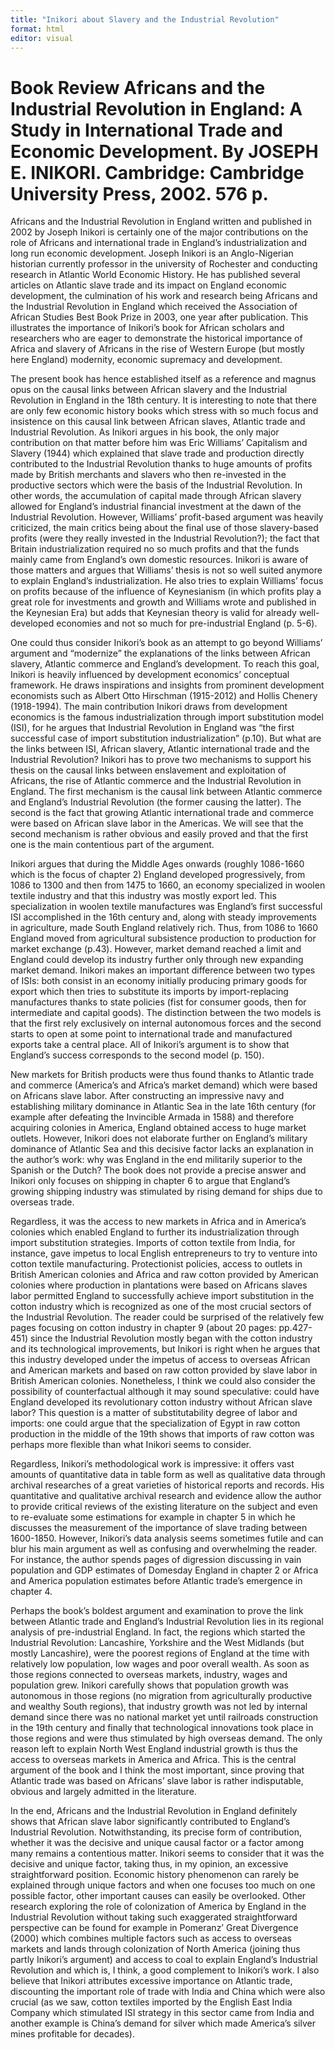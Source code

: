 ```yaml
---
title: "Inikori about Slavery and the Industrial Revolution"
format: html
editor: visual
---
```


# Book Review Africans and the Industrial Revolution in England: A Study in International Trade and Economic Development. By JOSEPH E. INIKORI. Cambridge: Cambridge University Press, 2002. 576 p.


Africans and the Industrial Revolution in England written and published in 2002 by Joseph Inikori is certainly one of the major contributions on the role of Africans and international trade in England’s industrialization and long run economic development. Joseph Inikori is an Anglo-Nigerian historian currently professor in the university of Rochester and conducting research in Atlantic World Economic History. He has published several articles on Atlantic slave trade and its impact on England economic development, the culmination of his work and research being Africans and the Industrial Revolution in England which received the Association of African Studies Best Book Prize in 2003, one year after publication. This illustrates the importance of Inikori’s book for African scholars and researchers who are eager to demonstrate the historical importance of Africa and slavery of Africans in the rise of Western Europe (but mostly here England) modernity, economic supremacy and development.

The present book has hence established itself as a reference and magnus opus on the causal links between African slavery and the Industrial Revolution in England in the 18th century. It is interesting to note that there are only few economic history books which stress with so much focus and insistence on this causal link between African slaves, Atlantic trade and Industrial Revolution. As Inikori argues in his book, the only major contribution on that matter before him was Eric Williams’ Capitalism and Slavery (1944) which explained that slave trade and production directly contributed to the Industrial Revolution thanks to huge amounts of profits made by British merchants and slavers who then re-invested in the productive sectors which were the basis of the Industrial Revolution. In other words, the accumulation of capital made through African slavery allowed for England’s industrial financial investment at the dawn of the Industrial Revolution. However, Williams’ profit-based argument was heavily criticized, the main critics being about the final use of those slavery-based profits (were they really invested in the Industrial Revolution?); the fact that Britain industrialization required no so much profits and that the funds mainly came from England’s own domestic resources. Inikori is aware of those matters and argues that Williams’ thesis is not so well suited anymore to explain England’s industrialization. He also tries to explain Williams’ focus on profits because of the influence of Keynesianism (in which profits play a great role for investments and growth and Williams wrote and published in the Keynesian Era) but adds that Keynesian theory is valid for already well-developed economies and not so much for pre-industrial England (p. 5-6).

One could thus consider Inikori’s book as an attempt to go beyond Williams’ argument and “modernize” the explanations of the links between African slavery, Atlantic commerce and England’s development. To reach this goal, Inikori is heavily influenced by development economics’ conceptual framework. He draws inspirations and insights from prominent development economists such as Albert Otto Hirschman (1915-2012) and Hollis Chenery (1918-1994). The main contribution Inikori draws from development economics is the famous industrialization through import substitution model (ISI), for he argues that Industrial Revolution in England was “the first successful case of import substitution industrialization” (p.10). But what are the links between ISI, African slavery, Atlantic international trade and the Industrial Revolution? Inikori has to prove two mechanisms to support his thesis on the causal links between enslavement and exploitation of Africans, the rise of Atlantic commerce and the Industrial Revolution in England. The first mechanism is the causal link between Atlantic commerce and England’s Industrial Revolution (the former causing the latter). The second is the fact that growing Atlantic international trade and commerce were based on African slave labor in the Americas. We will see that the second mechanism is rather obvious and easily proved and that the first one is the main contentious part of the argument.

Inikori argues that during the Middle Ages onwards (roughly 1086-1660 which is the focus of chapter 2) England developed progressively, from 1086 to 1300 and then from 1475 to 1660, an economy specialized in woolen textile industry and that this industry was mostly export led. This specialization in woolen textile manufactures was England’s first successful ISI accomplished in the 16th century and, along with steady improvements in agriculture, made South England relatively rich. Thus, from 1086 to 1660 England moved from agricultural subsistence production to production for market exchange (p.43).
However, market demand reached a limit and England could develop its industry further only through new expanding market demand. Inikori makes an important difference between two types of ISIs: both consist in an economy initially producing primary goods for export which then tries to substitute its imports by import-replacing manufactures thanks to state policies (fist for consumer goods, then for intermediate and capital goods). The distinction between the two models is that the first rely exclusively on internal autonomous forces and the second starts to open at some point to international trade and manufactured exports take a central place. All of Inikori’s argument is to show that England’s success corresponds to the second model (p. 150).

New markets for British products were thus found thanks to Atlantic trade and commerce (America’s and Africa’s market demand) which were based on Africans slave labor. After constructing an impressive navy and establishing military dominance in Atlantic Sea in the late 16th century (for example after defeating the Invincible Armada in 1588) and therefore acquiring colonies in America, England obtained access to huge market outlets. However, Inikori does not elaborate further on England’s military dominance of Atlantic Sea and this decisive factor lacks an explanation in the author’s work: why was England in the end militarily superior to the Spanish or the Dutch? The book does not provide a precise answer and Inikori only focuses on shipping in chapter 6 to argue that England’s growing shipping industry was stimulated by rising demand for ships due to overseas trade.

Regardless, it was the access to new markets in Africa and in America’s colonies which enabled England to further its industrialization through import substitution strategies. Imports of cotton textile from India, for instance, gave impetus to local English entrepreneurs to try to venture into cotton textile manufacturing. Protectionist policies, access to outlets in British American colonies and Africa and raw cotton provided by American colonies where production in plantations were based on Africans slaves labor permitted England to successfully achieve import substitution in the cotton industry which is recognized as one of the most crucial sectors of the Industrial Revolution. The reader could be surprised of the relatively few pages focusing on cotton industry in chapter 9 (about 20 pages: pp.427-451) since the Industrial Revolution mostly began with the cotton industry and its technological improvements, but Inikori is right when he argues that this industry developed under the impetus of access to overseas African and American markets and based on raw cotton provided by slave labor in British American colonies. Nonetheless, I think we could also consider the possibility of counterfactual although it may sound speculative: could have England developed its revolutionary cotton industry without African slave labor? This question is a matter of substitutability degree of labor and imports: one could argue that the specialization of Egypt in raw cotton production in the middle of the 19th shows that imports of raw cotton was perhaps more flexible than what Inikori seems to consider.

Regardless, Inikori’s methodological work is impressive: it offers vast amounts of quantitative data in table form as well as qualitative data through archival researches of a great varieties of historical reports and records. His quantitative and qualitative archival research and evidence allow the author to provide critical reviews of the existing literature on the subject and even to re-evaluate some estimations for example in chapter 5 in which he discusses the measurement of the importance of slave trading between 1600-1850.  However, Inikori’s data analysis seems sometimes futile and can blur his main argument as well as confusing and overwhelming the reader. For instance, the author spends pages of digression discussing in vain population and GDP estimates of Domesday England in chapter 2 or Africa and America population estimates before Atlantic trade’s emergence in chapter 4.

Perhaps the book’s boldest argument and examination to prove the link between Atlantic trade and England’s Industrial Revolution lies in its regional analysis of pre-industrial England. In fact, the regions which started the Industrial Revolution: Lancashire, Yorkshire and the West Midlands (but mostly Lancashire), were the poorest regions of England at the time with relatively low population, low wages and poor overall wealth. As soon as those regions connected to overseas markets, industry, wages and population grew. Inikori carefully shows that population growth was autonomous in those regions (no migration from agriculturally productive and wealthy South regions), that industry growth was not led by internal demand since there was no national market yet until railroads construction in the 19th century and finally that technological innovations took place in those regions and were thus stimulated by high overseas demand. The only reason left to explain North West England industrial growth is thus the access to overseas markets in America and Africa. This is the central argument of the book and I think the most important, since proving that Atlantic trade was based on Africans’ slave labor is rather indisputable, obvious and largely admitted in the literature. 

In the end, Africans and the Industrial Revolution in England definitely shows that African slave labor significantly contributed to England’s Industrial Revolution. Notwithstanding, its precise form of contribution, whether it was the decisive and unique causal factor or a factor among many remains a contentious matter. Inikori seems to consider that it was the decisive and unique factor, taking thus, in my opinion, an excessive straightforward position. Economic history phenomenon can rarely be explained through unique factors and when one focuses too much on one possible factor, other important causes can easily be overlooked. Other research exploring the role of colonization of America by England in the Industrial Revolution without taking such exaggerated straightforward perspective can be found for example in Pomeranz’ Great Divergence (2000) which combines multiple factors such as access to overseas markets and lands through colonization of North America (joining thus partly Inikori’s argument) and access to coal to explain England’s Industrial Revolution and which is, I think, a good complement to Inikori’s work. I also believe that Inikori attributes excessive importance on Atlantic trade, discounting the important role of trade with India and China which were also crucial (as we saw, cotton textiles imported by the English East India Company which stimulated ISI strategy in this sector came from India and another example is China’s demand for silver which made America’s silver mines profitable for decades).

